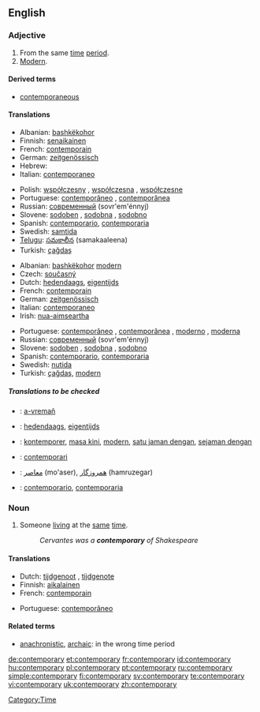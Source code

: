 ==English==

===Adjective===
{{en-adj}}

# From the same [[time]] [[period]].
# [[modern|Modern]].

====Derived terms====
* [[contemporaneous]]

====Translations====
{{trans-top|from the same time period}}
* Albanian: [[bashkëkohor]]
* Finnish: [[senaikainen]]
* French: [[contemporain]]
* German: [[zeitgenössisch]]
* Hebrew: {{he-translation|בן דור|ben dor}}
* Italian: [[contemporaneo]]
{{trans-mid}}
* Polish: [[współczesny]] {{m}}, [[współczesna]] {{f}}, [[współczesne]] {{n}}
* Portuguese: [[contemporâneo]] {{m}}, [[contemporânea]] {{f}}
* Russian: [[современный]] (sovr'em'énnyj)
* Slovene: [[sodoben]] {{m}}, [[sodobna]] {{f}}, [[sodobno]] {{n}}
* Spanish: [[contemporario]], [[contemporaria]]
* Swedish: [[samtida]]
* [[Telugu]]: [[సమకాలీన]] (samakaaleena)
* Turkish: [[çağdaş]]
{{trans-bottom}}

{{trans-top|modern}}
* Albanian: [[bashkëkohor]] [[modern]]
* Czech: [[současný]] {{m}}
* Dutch: [[hedendaags]], [[eigentijds]]
* French: [[contemporain]]
* German: [[zeitgenössisch]]
* Italian: [[contemporaneo]]
* Irish: [[nua-aimseartha]]
{{trans-mid}}
* Portuguese: [[contemporâneo]] {{m}}, [[contemporânea]] {{f}},	[[moderno]] {{m}}, [[moderna]] {{f}}
* Russian: [[современный]] (sovr'em'énnyj)
* Slovene: [[sodoben]] {{m}}, [[sodobna]] {{f}}, [[sodobno]] {{n}}
* Spanish: [[contemporario]], [[contemporaria]]
* Swedish: [[nutida]]
* Turkish: [[çağdaş]], [[modern]]
{{trans-bottom}}

=====Translations to be checked=====
{{checktrans}}
* {{ttbc|Breton}}: [[a-vremañ]]
* {{ttbc|Dutch}}: [[hedendaags]], [[eigentijds]]
* {{ttbc|Indonesian}}: [[kontemporer]], [[masa kini]], [[modern]], [[satu jaman dengan]], [[sejaman dengan]]
* {{ttbc|Interlingua}}: [[contemporari]]
* {{ttbc|Persian}}: [[معاصر]] (mo'aser), [[همروزگار]] (hamruzegar)
* {{ttbc|Spanish}}: [[contemporario]], [[contemporaria]]

===Noun===
{{en-noun|contemporaries}}

# Someone [[living]] at the [[same]] [[time]].
#: ''Cervantes was a '''contemporary''' of Shakespeare''

====Translations====
{{trans-top|someone living at the same time}}
* Dutch: [[tijdgenoot]] {{m}}, [[tijdgenote]] {{f}}
* Finnish: [[aikalainen]]
* French: [[contemporain]]
{{trans-mid}}
* Portuguese: [[contemporâneo]] {{m}}
{{trans-bottom}}

====Related terms====
* [[anachronistic]], [[archaic]]: in the wrong time period

[[Category:Time]]

[[de:contemporary]]
[[et:contemporary]]
[[fr:contemporary]]
[[id:contemporary]]
[[hu:contemporary]]
[[pl:contemporary]]
[[pt:contemporary]]
[[ru:contemporary]]
[[simple:contemporary]]
[[fi:contemporary]]
[[sv:contemporary]]
[[te:contemporary]]
[[vi:contemporary]]
[[uk:contemporary]]
[[zh:contemporary]]